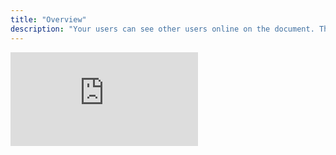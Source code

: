 ```yaml
---
title: "Overview"
description: "Your users can see other users online on the document. This makes your app feel alive."
---
```


<iframe
  src="https://snippyly-docs-demo.web.app/presence?documentId=presence-docs&amp;userIndex=0"
  scrolling="no"
  frameborder="0"
></iframe>
